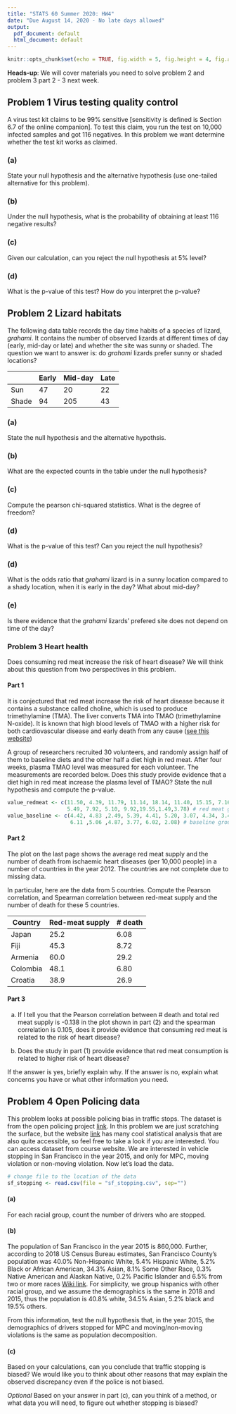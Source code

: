 ```yaml
---
title: "STATS 60 Summer 2020: HW4"
date: "Due August 14, 2020 - No late days allowed"
output:
  pdf_document: default
  html_document: default
---
```



```r
knitr::opts_chunk$set(echo = TRUE, fig.width = 5, fig.height = 4, fig.align = "center")
```

**Heads-up**: We will cover materials you need to solve problem 2 and problem 3 part 2 - 3 next week. 

## Problem 1 Virus testing quality control
A virus test kit claims to be 99\% sensitive [sensitivity is defined is Section 6.7 of the online companion]. To test this claim, you run the test on 10,000 infected samples and got 116 negatives. In this problem we want determine whether the test kit works as claimed.

### (a) 
State your null hypothesis and the alternative hypothesis (use one-tailed alternative for this problem). 


### (b) 
Under the null hypothesis, what is the probability of obtaining at least 116 negative results? 

### (c) 
Given our calculation, can you reject the null hypothesis at 5\% level? 

### (d) 
What is the p-value of this test? How do you interpret the p-value? 

## Problem 2 Lizard habitats
The following data table records the day time habits of a species of lizard, *grahami*. It contains the number of observed lizards at different times of day (early, mid-day or late) and whether the site was sunny or shaded. The question we want to answer is: do *grahami* lizards prefer sunny or shaded locations? 

|             | Early       | Mid-day     | Late       |
| ----------- | ----------- | ----------- | -----------| 
| Sun         | 47          |20           |22          |
| Shade       | 94          |205          |43          |

### (a) 
State the null hypothesis and the alternative hypothsis.

### (b) 
What are the expected counts in the table under the null hypothesis?

### (c) 
Compute the pearson chi-squared statistics. What is the degree of freedom?

### (d) 
What is the p-value of this test? Can you reject the null hypothesis?

### (d) 
What is the odds ratio that *grahami* lizard is in a sunny location compared to a shady location, when it is early in the day? What about mid-day? 

### (e)
Is there evidence that the *grahami* lizards' prefered site does not depend on time of the day? 

### Problem 3 Heart health 
Does consuming red meat increase the risk of heart disease?  We will think about this question from two perspectives in this problem. 

#### Part 1
It is conjectured that red meat increase the risk of heart disease because it contains a substance called choline, which is used to produce trimethylamine (TMA). The liver converts TMA into TMAO (trimethylamine N-oxide). It is known that high blood levels of TMAO with a higher risk for both cardiovascular disease and early death from any cause ([see this website](https://www.health.harvard.edu/staying-healthy/red-meat-tmao-and-your-heart))

A group of researchers recruited 30 volunteers, and randomly assign half of them to baseline diets and the other half a diet high in red meat. After four weeks, plasma TMAO level was measured for each volunteer. The measurements are recorded below. Does this study provide evidence that a diet high in red meat increase the plasma level of TMAO? State the null hypothesis and compute the p-value.

```r
value_redmeat <- c(11.50, 4.39, 11.79, 11.14, 18.14, 11.40, 15.15, 7.16,
                   5.49, 7.92, 5.10, 9.92,19.55,1.49,3.78) # red meat group
value_baseline <- c(4.42, 4.83 ,2.49, 5.39, 4.41, 5.20, 3.07, 4.34, 3.41,
                    6.11 ,5.06 ,4.87, 3.77, 6.02, 2.08) # baseline group
```


#### Part 2
The plot on the last page shows the average red meat supply and the number of death from ischaemic heart diseases (per 10,000 people) in a number of countries in the year 2012. The countries are not complete due to missing data.   

\begin{figure}
\centering
\includegraphics[width = 0.7\textwidth]{heart.png}
\end{figure}

In particular, here are the data from 5 countries. Compute the Pearson correlation, and Spearman correlation between red-meat supply and the number of death for these 5 countries.

| Country    | Red-meat supply       | # death    |   
| ----------- | ----------- | ----------- | 
| Japan         | 25.2  | 6.08 |
| Fiji       | 45.3  | 8.72 |
| Armenia       | 60.0 | 29.2 |
| Colombia       | 48.1 | 6.80|
| Croatia       | 38.9 | 26.9 |


#### Part 3
(a) If I tell you that the Pearson correlation between \# death and total red meat supply is -0.138 in the plot shown in part (2) and the spearman correlation is 0.105, does it provide evidence that consuming red meat is related to the risk of heart disease? 
 
(b) Does the study in part (1) provide evidence that red meat consumption is related to higher risk of heart disease? 

If the answer is yes, briefly explain why. If the answer is no, explain what concerns you have or what other information you need. 

## Problem 4 Open Policing data
This problem looks at possible policing bias in traffic stops. The dataset is from the open policing project [link](https://openpolicing.stanford.edu). In this problem we are just scratching the surface, but the website [link](https://openpolicing.stanford.edu/tutorials/) has many cool statistical analysis that are also quite accessible, so feel free to take a look if you are interested. You can access dataset from course website. We are interested in vehicle stopping in San Francisco in the year 2015, and only for MPC, moving violation or non-moving violation. Now let's load the data. 

```r
# change file to the location of the data 
sf_stopping <- read.csv(file = "sf_stopping.csv", sep="") 
```

#### (a) 
For each racial group, count the number of drivers who are stopped.   


#### (b) 
The population of San Francisco in the year 2015 is 860,000. Further, according to 2018 US Census Bureau estimates, San Francisco County's population was 40.0% Non-Hispanic White, 5.4% Hispanic White, 5.2% Black or African American, 34.3% Asian, 8.1% Some Other Race, 0.3% Native American and Alaskan Native, 0.2% Pacific Islander and 6.5% from two or more races [Wiki link](https://en.wikipedia.org/wiki/Demographics_of_San_Francisco). For simplicity, we group hispanics with other racial group, and we assume the demographics is the same in 2018 and 2015, thus the population is 40.8% white, 34.5% Asian, 5.2% black and 19.5% others. 

From this information, test the null hypothesis that, in the year 2015, the demographics of drivers stopped for MPC and moving/non-moving violations is the same as population decomposition. 

#### (c) 
Based on your calculations, can you conclude that traffic stopping is biased? We would like you to think about other reasons that may explain the observed discrepancy even if the police is not biased.

*Optional* Based on your answer in part (c), can you think of a method, or what data you will need, to figure out whether stopping is biased? 






